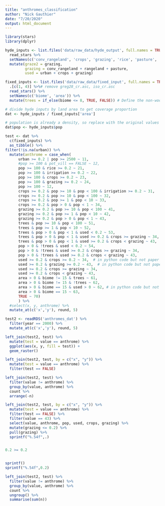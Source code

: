 ```yaml
---
title: "anthromes_classification"
author: "Nick Gauthier"
date: "7/20/2020"
output: html_document
---
```



```r
library(stars)
library(dplyr)
```


```r
hyde_inputs <- list.files('data/raw_data/hyde_output', full.names = TRUE) %>%
  read_stars %>%
  setNames(c('conv_rangeland', 'crops', 'grazing', 'rice', 'pasture', 'pop', 'rangeland', 'irrigation', 'urban')) %>%
  mutate(graze2 = grazing,
         grazing = conv_rangeland + rangeland + pasture,
         used = urban + crops + grazing)

fixed_inputs <- list.files('data/raw_data/fixed_input', full.names = TRUE) %>%
  .[c(1, 4)] %>%# remove greg28_cr.asc, iso_cr.asc
  read_stars() %>%
  setNames(c('biome', 'area')) %>%
  mutate(trees = if_else(biome <= 8, TRUE, FALSE)) # Define the non-woody classes in the BIOME map
```

```r
# divide hyde inputs by land area to get coverage proportion
dat <- hyde_inputs / fixed_inputs['area']

# population is already a density, so replace with the original values
dat$pop <- hyde_inputs$pop
```



```r
test <- dat %>%
  c(fixed_inputs) %>%
  as_tibble() %>% 
filter(!is.na(urban)) %>%
  mutate(anthrome = case_when(
      urban >= 0.2 | pop >= 2500 ~ 11,
      #pop >= 100 & pot_vill == FALSE ~ 12,
      pop >= 100 & rice >= 0.2 ~ 21,
      pop >= 100 & irrigation >= 0.2 ~ 22,
      pop >= 100 & crops >= 0.2 ~ 23,
      pop >= 100 & grazing >= 0.2 ~ 24,
      pop >= 100 ~ 12,
      crops >= 0.2 & pop >= 10 & pop < 100 & irrigation >= 0.2 ~ 31,
      crops >= 0.2 & pop >= 10 & pop < 100 ~ 32,
      crops >= 0.2 & pop >= 1 & pop < 10 ~ 33,
      crops >= 0.2 & pop > 0 & pop < 1 ~ 34,
      grazing >= 0.2 & pop >= 10 & pop < 100 ~ 41,
      grazing >= 0.2 & pop >= 1 & pop < 10 ~ 42,
      grazing >= 0.2 & pop > 0 & pop < 1 ~ 43,
      trees & pop >= 10 & pop < 100 ~ 51,
      trees & pop >= 1 & pop < 10 ~ 52,
      trees & pop > 0 & pop < 1 & used < 0.2 ~ 53,
      trees & pop > 0 & pop < 1 & used >= 0.2 & crops >= grazing ~ 34,
      trees & pop > 0 & pop < 1 & used >= 0.2 & crops < grazing ~ 43,
      pop > 0 & !trees & used < 0.2 ~ 54,
      pop > 0 & !trees & used >= 0.2 & crops >= grazing ~ 34,
      pop > 0 & !trees & used >= 0.2 & crops < grazing ~ 43,
      used >= 0.2 & crops >= 0.2 ~ 34,  # in python code but not paper
      used >= 0.2 & grazing >= 0.2 ~ 43,  # in python code but not paper
      used >= 0.2 & crops >= grazing ~ 34,
      used >= 0.2 & crops < grazing ~ 43,
      area > 0 & biome != 15 & trees ~ 61,
      area > 0 & biome != 15 & !trees ~ 62,
      area > 0 & biome == 15 & used > 0 ~ 62, # in python code but not paper
      area > 0 & biome == 15 ~ 63,
      TRUE ~ 70)
      ) %>%
  #select(x, y, anthrome) %>%
  mutate_at(c('x','y'), round, 5)
```


```r
test2 <- readRDS('anthromes_dat') %>%
  filter(year == 2000) %>%
  mutate_at(c('x','y'), round, 5)
```

```r
left_join(test2, test) %>%
  mutate(test = value == anthrome) %>%
  ggplot(aes(x, y, fill = test)) +
  geom_raster()
```

```r
left_join(test2, test, by = c("x", "y")) %>%
  mutate(test = value == anthrome) %>%
  filter(test == FALSE)
```


```r
left_join(test2, test) %>%
  filter(value != anthrome) %>%
  group_by(value, anthrome) %>%
  count %>%
  arrange(-n)
```

```r
left_join(test2, test, by = c("x", "y")) %>%
  mutate(test = value == anthrome) %>%
  filter(test == FALSE) %>%
  filter(value == 43) %>%
  select(value, anthrome, pop, used, crops, grazing) %>%
  mutate(grazing <= 0.2) %>%
  pull(grazing) %>%
  sprintf("%.54f",.)  


0.2 >= 0.2


sprintf()
sprintf("%.54f",0.2)  
```

```r
left_join(test2, test) %>%
  filter(value != anthrome) %>%
  group_by(value, anthrome) %>%
  count %>%
  ungroup() %>%
  summarise(sum(n))
  
```

